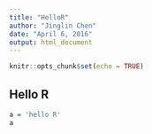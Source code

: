 ```yaml
---
title: "HelloR"
author: "Jinglin Chen"
date: "April 6, 2016"
output: html_document
---
```


```r
knitr::opts_chunk$set(echo = TRUE)
```

## Hello R

```r
a = 'hello R'
a
```


